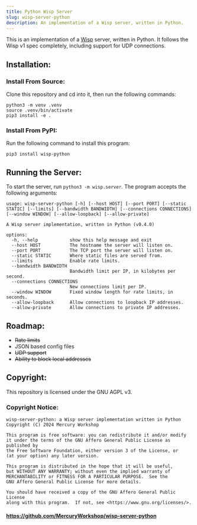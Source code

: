 ```yaml
---
title: Python Wisp Server
slug: wisp-server-python
description: An implementation of a Wisp server, written in Python.
---
```


This is an implementation of a [Wisp](https://github.com/MercuryWorkshop/wisp-protocol) server, written in Python. It follows the Wisp v1 spec completely, including support for UDP connections.

## Installation:
### Install From Source:
Clone this repository and cd into it, then run the following commands:
```
python3 -m venv .venv
source .venv/bin/activate
pip3 install -e .
```

### Install From PyPI:
Run the following command to install this program:
```
pip3 install wisp-python
```

## Running the Server:
To start the server, run `python3 -m wisp.server`. The program accepts the following arguments:
```
usage: wisp-server-python [-h] [--host HOST] [--port PORT] [--static STATIC] [--limits] [--bandwidth BANDWIDTH] [--connections CONNECTIONS] [--window WINDOW] [--allow-loopback] [--allow-private]

A Wisp server implementation, written in Python (v0.4.0)

options:
  -h, --help            show this help message and exit
  --host HOST           The hostname the server will listen on.
  --port PORT           The TCP port the server will listen on.
  --static STATIC       Where static files are served from.
  --limits              Enable rate limits.
  --bandwidth BANDWIDTH
                        Bandwidth limit per IP, in kilobytes per second.
  --connections CONNECTIONS
                        New connections limit per IP.
  --window WINDOW       Fixed window length for rate limits, in seconds.
  --allow-loopback      Allow connections to loopback IP addresses.
  --allow-private       Allow connections to private IP addresses.
```

## Roadmap:
- ~~Rate limits~~
- JSON based config files
- ~~UDP support~~
- ~~Ability to block local addresses~~

## Copyright:
This repository is licensed under the GNU AGPL v3.

### Copyright Notice:
```
wisp-server-python: a Wisp server implementation written in Python
Copyright (C) 2024 Mercury Workshop

This program is free software: you can redistribute it and/or modify
it under the terms of the GNU Affero General Public License as published by
the Free Software Foundation, either version 3 of the License, or
(at your option) any later version.

This program is distributed in the hope that it will be useful,
but WITHOUT ANY WARRANTY; without even the implied warranty of
MERCHANTABILITY or FITNESS FOR A PARTICULAR PURPOSE.  See the
GNU Affero General Public License for more details.

You should have received a copy of the GNU Affero General Public License
along with this program.  If not, see <https://www.gnu.org/licenses/>.
```

#### https://github.com/MercuryWorkshop/wisp-server-python